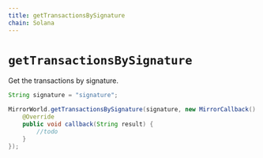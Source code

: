 ```yaml
---
title: getTransactionsBySignature
chain: Solana
---
```


# `getTransactionsBySignature`
Get the transactions by signature.


```java
String signature = "signature";

MirrorWorld.getTransactionsBySignature(signature, new MirrorCallback() {
    @Override
    public void callback(String result) {
        //todo
    }
});
```
